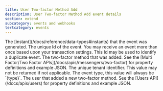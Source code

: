 ```yaml
---
title: User Two-factor Method Add
description: User Two-factor Method Add event details
section: extend
subcategory: events and webhooks
tertcategory: events
---
```



<Event description="This event is generated when a user has added a new two-factor method."
       enterpriseEdition="true"
       eventType={eventType}
       name="User Two-factor Method Add"
       scope="tenant"
       transactional="false"
       version="1.30.0"/>

<EventBody eventType={eventType}
           jsonFile="user-two-factor-method-add.json">

  <APIField slot="leading-fields" name="event.createInstant" type="Long">
    The [instant](/docs/reference/data-types#instants) that the event was generated.
  </APIField>

  <APIField slot="leading-fields" name="event.id" type="UUID">
    The unique Id of the event. You may receive an event more than once based upon your transaction settings. This Id may be used to identify a duplicate event.
  </APIField>

  <APIField slot="trailing-fields" name="event.method" type="Object">
    The two-factor method that was added. See the [Multi Factor/Two Factor APIs](/docs/apis/messengers/two-factor) for property definitions and example JSON.
  </APIField>

  <APIField slot="trailing-fields" name="event.tenantId" type="UUID">
    The unique tenant identifier. This value may not be returned if not applicable.
  </APIField>

  <APIField slot="trailing-fields" name="event.type" type="String">
    The event type, this value will always be `{type}`.
  </APIField>

  <APIField slot="trailing-fields" name="event.user" type="Object">
    The user that added a new two-factor method. See the [Users API](/docs/apis/users) for property definitions and example JSON.
  </APIField>

</EventBody>
